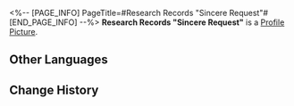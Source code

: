 <%-- [PAGE_INFO]
PageTitle=#Research Records "Sincere Request"#
[END_PAGE_INFO] --%>
{{Item Infobox
|id          = 140194
|image       = Item Research Records Sincere Request.png
|type        = Mission Item
|invCategory = Missions
|rarity      = 3
|effect      = 
|description = Even those most skilled in lies and flattery often cannot resist the power of "sincerity."
}}
'''Research Records "Sincere Request"''' is a [[Profile Picture]].

==Other Languages==
{{Other Languages
|en   = Research Records "Sincere Request"
|zhs  = 搜查记录「诚恳请求」
|zht  = 搜查紀錄「誠懇請求」
|ja   = 捜査記録「誠心誠意」
|ko   = 조사 기록 「간곡한 부탁」
|es   = Registro de investigación «Solicitud sincera»
|fr   = Dossiers de recherche « Demande sincère »
|ru   = Заметки расследования «Искренне прошу»
|th   = บันทึกการค้นหา "ขอร้องอย่างจริงใจ"
|vi   = Nhật Ký Tìm Kiếm "Thỉnh Cầu Thành Khẩn"
|de   = Untersuchungsprotokoll: „Aufrichtige Bitte“
|id   = Catatan Pemeriksaan "Permintaan Tulus"
|pt   = Registros de Pesquisa "Pedido Sincero"
}}

==Change History==
{{Change History|1.1}}